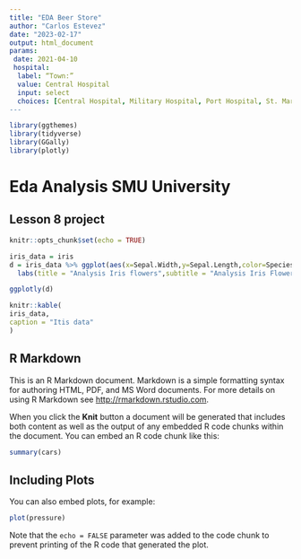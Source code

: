 ```yaml
---
title: "EDA Beer Store"
author: "Carlos Estevez"
date: "2023-02-17"
output: html_document
params:
 date: 2021-04-10
 hospital: 
  label: “Town:”
  value: Central Hospital
  input: select
  choices: [Central Hospital, Military Hospital, Port Hospital, St. Mark's Maternity Hospital (SMMH)]
---
```


```r
library(ggthemes)
library(tidyverse)
library(GGally)
library(plotly)
```
# Eda Analysis SMU University
## Lesson 8 project


```r
knitr::opts_chunk$set(echo = TRUE)
```


```r

iris_data = iris
d = iris_data %>% ggplot(aes(x=Sepal.Width,y=Sepal.Length,color=Species))+geom_point()+
  labs(title = "Analysis Iris flowers",subtitle = "Analysis Iris Flower using Attrs")

ggplotly(d)

knitr::kable(
iris_data,
caption = "Itis data"
)

```


## R Markdown

This is an R Markdown document. Markdown is a simple formatting syntax for authoring HTML, PDF, and MS Word documents. For more details on using R Markdown see <http://rmarkdown.rstudio.com>.

When you click the **Knit** button a document will be generated that includes both content as well as the output of any embedded R code chunks within the document. You can embed an R code chunk like this:

```r
summary(cars)
```

## Including Plots

You can also embed plots, for example:

```r
plot(pressure)
```

Note that the `echo = FALSE` parameter was added to the code chunk to prevent printing of the R code that generated the plot.
